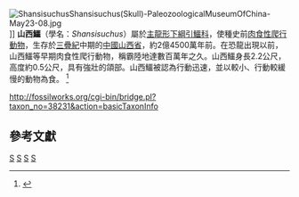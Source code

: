 {{Automatic taxobox
| taxon = Shansisuchus
| authority = [[楊鍾建|Young]], 1964
| fossil_range = [[安尼期|安尼期]]
| image =Shansisuchus_1DB.jpg
| image_caption = 山西鱷的想像圖
| subdivision_ranks = [[種|種]]
| subdivision=
*'''山西山西鱷 ''S. shansisuchus''''' <br><small>Young, 1964 ([[模式種|模式種]])</small>
}}

[[File:ShansisuchusShansisuchus(Skull)-PaleozoologicalMuseumOfChina-May23-08.jpg|thumb]]]]
'''山西鱷'''（學名：''Shansisuchus''）屬於[[主龍形下綱|主龍形下綱]][[引鱷科|引鱷科]]，使種史前[[肉食性|肉食性]][[爬行動物|爬行動物]]，生存於[[三疊紀|三疊紀]]中期的[[中國|中國]][[山西省|山西省]]，約2億4500萬年前。在恐龍出現以前，山西鱷等早期肉食性爬行動物，稱霸陸地達數百萬年之久。山西鱷身長2.2公尺，高度約0.5公尺，具有強壯的頜部。山西鱷被認為行動迅速，並以較小、行動較緩慢的動物為食。
<ref>{{cite web |url=http://piclib.nhm.ac.uk/piclib/www/image.php?search=p&getprev=55818 |title=存档副本 |accessdate=2008-08-18 |deadurl=yes |archiveurl=https://web.archive.org/web/20131029191805/http://piclib.nhm.ac.uk/piclib/www/image.php?search=p&getprev=55818 |archivedate=2013-10-29 }}</ref>

http://fossilworks.org/cgi-bin/bridge.pl?taxon_no=38231&action=basicTaxonInfo {{Wayback|url=http://fossilworks.org/cgi-bin/bridge.pl?taxon_no=38231&action=basicTaxonInfo |date=20140821024314 }}

==參考文獻==
{{主龍形下綱|B.}}
{{Taxonbar|from=Q1008362}}

[[Category:三疊紀爬行動物|S]]
[[Category:主龍形下綱|S]]
[[Category:楊鍾健命名的生物分類|S]]
[[Category:1964年描述的分类群|S]]


{{Paleo-reptile-stub}}